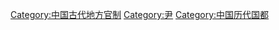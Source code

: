 [[Category:中国古代地方官制|Category:中国古代地方官制]]
[[Category:尹|Category:尹]]
[[Category:中国历代国都|Category:中国历代国都]]